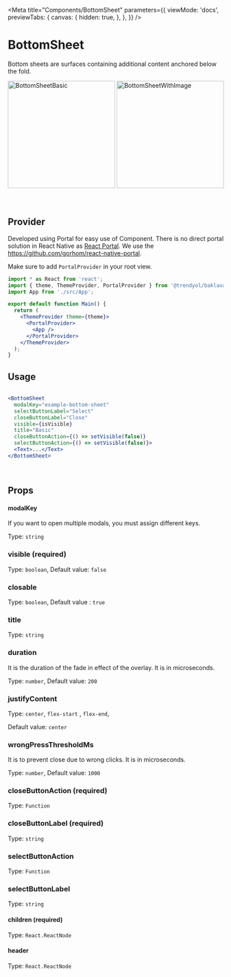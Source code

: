 
<Meta
  title="Components/BottomSheet"
  parameters={{
    viewMode: 'docs',
    previewTabs: {
      canvas: {
        hidden: true,
      },
    },
  }}
/>

# BottomSheet

Bottom sheets are surfaces containing additional content anchored below the fold.

<div
  style={{
    display: 'flex',
    flexWrap: 'wrap',
    justifyContent: 'center',
  }}>
  <img src={BottomSheetBasic} width="250" alt="BottomSheetBasic" />
  <img src={BottomSheetWithImage} width="250" alt="BottomSheetWithImage" />
</div>

<br/>
<br/>

## Provider
Developed using Portal for easy use of Component.
There is no direct portal solution in React Native as <a href="https://legacy.reactjs.org/docs/portals.html" title="title">React Portal</a>.
We use the https://github.com/gorhom/react-native-portal.

Make sure to add `PortalProvider` in your root view.

```jsx
import * as React from 'react';
import { theme, ThemeProvider, PortalProvider } from '@trendyol/baklava-react-native';
import App from './src/App';

export default function Main() {
  return (
    <ThemeProvider theme={theme}>
      <PortalProvider>
        <App />
      </PortalProvider>
    </ThemeProvider>
  );
}
```


## Usage

```jsx

<BottomSheet
  modalKey="example-bottom-sheet"
  selectButtonLabel="Select"
  closeButtonLabel="Close"
  visible={isVisible}
  title="Basic"
  closeButtonAction={() => setVisible(false)}
  selectButtonAction={() => setVisible(false)}>
  <Text>...</Text>
</BottomSheet>
```

<br />

## Props

#### modalKey

If you want to open multiple modals, you must assign different keys.

Type: `string`

### visible (required)

Type: `boolean`, Default value: `false`

### closable

Type: `boolean`, Default value : `true`

### title

Type: `string`

### duration

It is the duration of the fade in effect of the overlay. It is in microseconds.

Type: `number`, Default value: `200`

### justifyContent

Type: `center`, `flex-start` , `flex-end`,

Default value: `center`

### wrongPressThresholdMs

It is to prevent close due to wrong clicks. It is in microseconds.

Type: `number`, Default value: `1000`

### closeButtonAction (required)

Type: `Function`

### closeButtonLabel (required)

Type: `string`

### selectButtonAction

Type: `Function`

### selectButtonLabel

Type: `string`

#### children (required)

Type: `React.ReactNode`

#### header

Type: `React.ReactNode`
